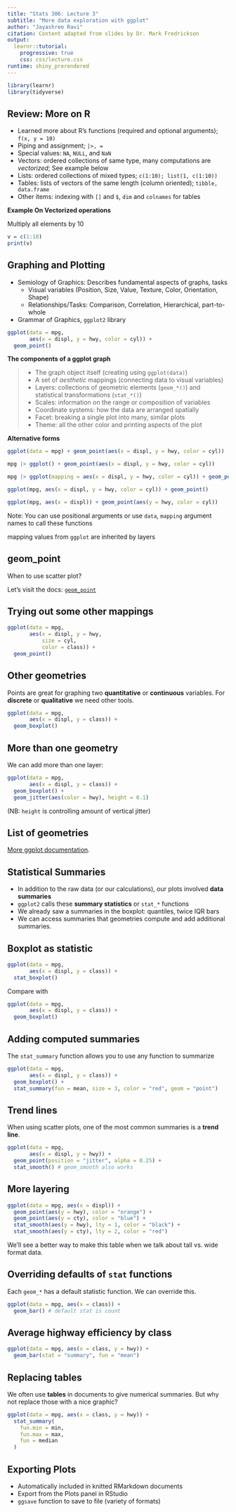 ```yaml
---
title: "Stats 306: Lecture 3"
subtitle: "More data exploration with ggplot"
author: "Jayashree Ravi"
citation: Content adapted from slides by Dr. Mark Fredrickson
output: 
  learnr::tutorial:
    progressive: true
    css: css/lecture.css
runtime: shiny_prerendered
---
```



```r
library(learnr)
library(tidyverse)
```

## Review: More on R

* Learned more about R's functions (required and optional arguments); `f(x, y = 10)`
* Piping and assignment; `|>, =`
* Special values: `NA`, `NULL`, and `NaN`
* Vectors: ordered collections of same type, many computations are *vectorized*; See example below
* Lists: ordered collections of mixed types; `c(1:10); list(1, c(1:10))`
* Tables: lists of vectors of the same length (column oriented); `tibble, data.frame`
* Other items: indexing with `[]` and `$`, `dim` and `colnames` for tables

**Example On Vectorized operations**

Multiply all elements by 10

```r
v = c(1:10)
print(v)

```

## Graphing and Plotting

* Semiology of Graphics: Describes fundamental aspects of graphs, tasks
  * Visual variables (Position, Size, Value, Texture, Color, Orientation, Shape) 
  * Relationships/Tasks: Comparison, Correlation, Hierarchical, part-to-whole
* Grammar of Graphics, `ggplot2` library

```r
ggplot(data = mpg,
       aes(x = displ, y = hwy, color = cyl)) +
  geom_point()
```

**The components of a ggplot graph**

>* The graph object itself (creating using `ggplot(data)`)
>* A set of *aesthetic* mappings (connecting data to visual variables)
>* Layers: collections of geometric elements (`geom_*()`) and statistical transformations (`stat_*()`)
>* Scales: information on the range or composition of variables
>* Coordinate systems: how the data are arranged spatially
>* Facet: breaking a single plot into many, similar plots
>* Theme: all the other color and printing aspects of the plot

**Alternative forms**

```r
ggplot(data = mpg) + geom_point(aes(x = displ, y = hwy, color = cyl))

mpg |> ggplot() + geom_point(aes(x = displ, y = hwy, color = cyl))

mpg |> ggplot(mapping = aes(x = displ, y = hwy, color = cyl)) + geom_point()

ggplot(mpg, aes(x = displ, y = hwy, color = cyl)) + geom_point()

ggplot(mpg, aes(x = displ)) + geom_point(aes(y = hwy, color = cyl))
```

Note: You can use positional arguments or use `data`, `mapping` argument names to call these functions

mapping values from `ggplot` are inherited by layers


## geom_point

When to use scatter plot?

Let's visit the docs: [`geom_point`](https://ggplot2.tidyverse.org/reference/geom_point.html)

## Trying out some other mappings

```r
ggplot(data = mpg,
       aes(x = displ, y = hwy,
           size = cyl,
           color = class)) + 
  geom_point()
```

## Other geometries

Points are great for graphing two **quantitative** or **continuous** variables.
For **discrete** or **qualitative** we need other tools.

```r
ggplot(data = mpg,
       aes(x = displ, y = class)) + 
  geom_boxplot() 
```

## More than one geometry

We can add more than one layer:

```r
ggplot(data = mpg,
       aes(x = displ, y = class)) + 
  geom_boxplot() +
  geom_jitter(aes(color = hwy), height = 0.1)
```
(NB: `height` is controlling amount of vertical jitter)

## List of geometries

[More ggplot documentation](https://ggplot2.tidyverse.org/reference/index.html#geoms).

## Statistical Summaries

* In addition to the raw data (or our calculations), our plots involved **data summaries** 
* `ggplot2` calls these **summary statistics** or `stat_*` functions
* We already saw a summaries in the boxplot: quantiles, twice IQR bars
* We can access summaries that geometries compute and add additional summaries.

## Boxplot as statistic

```r
ggplot(data = mpg,
       aes(x = displ, y = class)) + 
  stat_boxplot() 
```

Compare with

```r
ggplot(data = mpg,
       aes(x = displ, y = class)) + 
  geom_boxplot() 
```

## Adding computed summaries

The `stat_summary` function allows you to use any function to summarize 

```r
ggplot(data = mpg,
       aes(x = displ, y = class)) + 
  geom_boxplot() +
  stat_summary(fun = mean, size = 3, color = "red", geom = "point") 
```

## Trend lines

When using scatter plots, one of the most common summaries is a **trend line**.
```r
ggplot(data = mpg,
       aes(x = displ, y = hwy)) + 
  geom_point(position = "jitter", alpha = 0.25) +
  stat_smooth() # geom_smooth also works
```

## More layering

```r
ggplot(data = mpg, aes(x = displ)) +
  geom_point(aes(y = hwy), color = "orange") +
  geom_point(aes(y = cty), color = "blue") +
  stat_smooth(aes(y = hwy), lty = 1, color = "black") +
  stat_smooth(aes(y = cty), lty = 2, color = "red")
```

We'll see a better way to make this table when we talk about tall vs. wide format data.

## Overriding defaults of `stat` functions

Each `geom_*` has a default statistic function. We can override this.

```r
ggplot(data = mpg, aes(x = class)) +
  geom_bar() # default stat is count
```

## Average highway efficiency by class

```r
ggplot(data = mpg, aes(x = class, y = hwy)) +
  geom_bar(stat = "summary", fun = "mean") 
```

## Replacing tables

We often use **tables** in documents to give numerical summaries. But why not
replace those with a nice graphic?

```r
ggplot(data = mpg, aes(x = class, y = hwy)) +
  stat_summary(
    fun.min = min,
    fun.max = max,
    fun = median
  )
```

## Exporting Plots

* Automatically included in knitted RMarkdown documents
* Export from the Plots panel in RStudio
* `ggsave` function to save to file (variety of formats)

